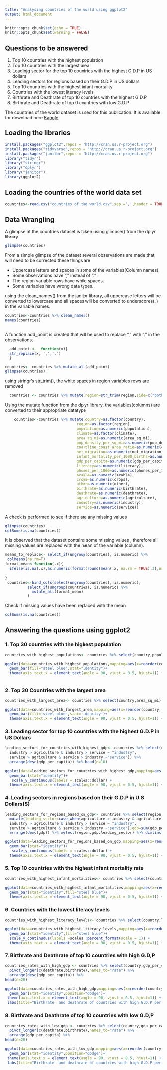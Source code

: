 ```yaml
---
title: "Analysing countries of the world using ggplot2"
output: html_document
---
```


```r
knitr::opts_chunk$set(echo = TRUE)
knitr::opts_chunk$set(warning = FALSE)
```

## Questions to be answered

1. Top 10 countries with the highest population
2. Top 10 countries with the largest area
3. Leadinjg sector for the top 10 countries with the highest G.D.P in US dollars
4. Leading sectors for regions based on their G.D.P in US dollars
5. Top 10 countries with the highest infant mortality
6. Countries with the lowest literacy levels
7. Birthrate and Deathrate of top 10 countries with the highest G.D.P
8. Birthrate and Deathrate of top 0 countries with low G.D.P


The countries of the world dataset is used for this publication. It is available for download here [Kaggle](https://www.kaggle.com/fernandol/countries-of-the-world).

## Loading the libraries
```r
install.packages("ggplot2",repos = "http://cran.us.r-project.org")
install.packages("tidyverse",repos = "http://cran.us.r-project.org")
install.packages("janitor",repos = "http://cran.us.r-project.org")
library("tidyr")
library("stringr")
library("dplyr")
library("janitor")
library(ggplot2)
```

## Loading the countries of the world data set

```r
countries<-read.csv("countries of the world.csv",sep =',',header = TRUE)
```

## Data Wrangling

A glimpse at the countries dataset is taken  using glimpse() from the dplyr library
```r
glimpse(countries)
```
From a simple glimpse of the dataset several observations are made that will need to be corrected these things are   

* Uppercase letters and spaces in some of the variables(Column names).
* Some observations have "," instead of "." .
* The region  variable rows have white spaces.
* Some variables have wrong data types.

using the clean_names() from the janitor library, all uppercase letters will be converted to lowercase and all spaces will be converted to underscores(_) in the variable names.
```r
countries<-countries %>% clean_names()
names(countries)
  
```


A function add_point is created that will be used to replace "," with "." in the observations.
```r
  add_point <-  function(x){
  str_replace(x, ',','.')
  }

countries<- countries %>% mutate_all(add_point)
glimpse(countries)

```

using stringr's str_trim(), the white spaces in region variables rows are removed
```r
  countries <- countries %>% mutate(region=str_trim(region,side=c("both")))

```

Using the mutate function from the dplyr library, the variables(columns) are converted to their appropriate datatype

```r
    countries<-countries %>% mutate(country=as.factor(country),
                                region=as.factor(region),
                                population=as.numeric(population),
                                climate=as.factor(climate),
                                area_sq_mi=as.numeric(area_sq_mi),
                                pop_density_per_sq_mi=as.numeric(pop_density_per_sq_mi),
                                coastline_coast_area_ratio=as.numeric(coastline_coast_area_ratio),
                                net_migration=as.numeric(net_migration),
                                infant_mortality_per_1000_births=as.numeric(infant_mortality_per_1000_births),
                                gdp_per_capita=as.numeric(gdp_per_capita),
                                literacy=as.numeric(literacy),
                                phones_per_1000=as.numeric(phones_per_1000),
                                arable=as.numeric(arable),
                                crops=as.numeric(crops),
                                other=as.numeric(other),
                                birthrate=as.numeric(birthrate),
                                deathrate=as.numeric(deathrate),
                                agriculture=as.numeric(agriculture),
                                industry=as.numeric(industry),
                                service=as.numeric(service))
```

A check is performed to see if there are any missing values
```r
glimpse(countries)
colSums(is.na(countries))
```

It is observed that the dataset contains some missing values , therefore all missing values are replaced with the mean of the variable (column).
```r
means_to_replace<- select_if(ungroup(countries), is.numeric) %>%
 colMeans(na.rm=T)
format_mean<-function(.x){
  ifelse(is.na(.x),as.numeric(format(round(mean(.x, na.rm = TRUE),3),nsmall=3)), as.numeric(.x))
  
}
 countries<-bind_cols(select(ungroup(countries),!is.numeric),
          select_if(ungroup(countries), is.numeric) %>% 
            mutate_all(format_mean)
          ) 
```

Check if missing values have been replaced with the mean
```r
colSums(is.na(countries))
```
## Answering the questions using ggplot2

### 1. Top 30 countries with the highest population 
```r
countries_with_highest_populations<- countries %>% select(country,population) %>%mutate(population=as.numeric(format(round((population/10^9),2),nsmall=2))) %>% arrange(desc(population)) %>% head(n=10)

ggplot(data=countries_with_highest_populations,mapping=aes(x=reorder(country,-population),y=population)) +
  geom_bar(fill="steel blue",stat="identity")+ 
  theme(axis.text.x = element_text(angle = 90, vjust = 0.5, hjust=1)) + geom_text(aes(label=population), position=position_dodge(width=0.9), vjust=-0.25,size=2.5) +labs(title="Top 30 countries with the highest population",x ="Country",y="Population (in Billions)")



```

### 2. Top 30 Countries with the largest area
```r
countries_with_largest_area<- countries %>% select(country,area_sq_mi) %>%mutate(area_sq_mi=as.numeric(format(round((area_sq_mi/10^4),2),nsmall=2))) %>% arrange(desc(area_sq_mi)) %>% head(n=10)

ggplot(data=countries_with_largest_area,mapping=aes(x=reorder(country,-area_sq_mi),y=area_sq_mi)) +
  geom_bar(fill="steel blue",stat="identity")+ 
  theme(axis.text.x = element_text(angle = 90, vjust = 0.5, hjust=1)) + geom_text(aes(label=area_sq_mi), position=position_dodge(width=0.9), vjust=-0.25,size=2.5) +labs(title="Top 10 countries with the largest Area",x ="Country",y="Area (per 100,0000m)") 
```


### 3. Leading sector for top 10 countries with the highest G.D.P in US Dollars
```r
leading_sectors_for_countries_with_highest_gdp<- countries %>% select(country,gdp_per_capita,agriculture,industry,service) %>%mutate(leading_sector=case_when(agriculture > industry & agriculture > service ~"agriculture",
  industry > agriculture & industry > service ~ "industry",
  service > agriculture & service > industry ~"service")) %>% 
  arrange(desc(gdp_per_capita)) %>% head(n=10)

ggplot(data=leading_sectors_for_countries_with_highest_gdp,mapping=aes(x=reorder(country,-gdp_per_capita),y=gdp_per_capita,fill=leading_sector)) +
  geom_bar(stat="identity")+
   scale_y_continuous(labels = scales::dollar) +
  theme(axis.text.x = element_text(angle = 90, vjust = 0.5, hjust=1)) + geom_text(aes(label=gdp_per_capita), position=position_dodge(width=0.9), vjust=-0.25,size=2.5) +labs(title="Leading sectors for top 10 countries with the higest GDP in US Dollars",x ="Country",y="G.D.P per capita in US Dollars ($)") 
```


### 4. Leading sectors in regions based on their G.D.P in U.S Dollars($)
```r
leading_sectors_for_regions_based_on_gdp<- countries %>% select(region,gdp_per_capita,agriculture,industry,service)%>% group_by(region) %>%
  mutate(leading_sector=case_when(agriculture > industry & agriculture > service ~"agriculture",
  industry > agriculture & industry > service ~ "industry",
  service > agriculture & service > industry ~"service"),gdp=sum(gdp_per_capita)) %>% 
  arrange(desc(gdp)) %>% select(region,gdp,leading_sector) %>% distinct(region,.keep_all=TRUE)

ggplot(data=leading_sectors_for_regions_based_on_gdp,mapping=aes(x=reorder(region,-gdp),y=gdp,fill=leading_sector)) +
  geom_bar(stat="identity")+
   scale_y_continuous(labels = scales::dollar) +
  theme(axis.text.x = element_text(angle = 90, vjust = 0.5, hjust=1)) + geom_text(aes(label=gdp), position=position_dodge(width=0.9), vjust=-0.25,size=2.5) +labs(title="Leading sectors for top 10 countries with the higest GDP in US Dollars",x ="Region",y="G.D.P per capita in US Dollars ($)") 
```


### 5. Top 10 countries with the highest infant mortality rate

```r
countries_with_highest_infant_mortalities<- countries %>% select(country,infant_mortality_per_1000_births) %>% arrange(desc(infant_mortality_per_1000_births)) %>% head(n=10)

ggplot(data=countries_with_highest_infant_mortalities,mapping=aes(x=reorder(country,-infant_mortality_per_1000_births),y=infant_mortality_per_1000_births,)) +
  geom_bar(stat="identity",fill="steel blue")+ 
  theme(axis.text.x = element_text(angle = 90, vjust = 0.5, hjust=1)) + geom_text(aes(label=infant_mortality_per_1000_births), position=position_dodge(width=0.9), vjust=-0.25,size=2.5) +labs(title="Top 10 countries with the highest infant mortality rates",x ="Country",y="Mortality per 1000 births")

```

### 6. Countries with the lowest literacy levels
```r
countries_with_highest_literacy_levels<- countries %>% select(country,literacy) %>% arrange(literacy) %>% head(n=10)

ggplot(data=countries_with_highest_literacy_levels,mapping=aes(x=reorder(country,-literacy),y=literacy)) +
  geom_bar(stat="identity",fill="steel blue")+  
  scale_y_continuous(labels =scales::percent_format(scale = 1)) +
  theme(axis.text.x = element_text(angle = 90, vjust = 0.5, hjust=1)) + geom_text(aes(label=literacy), position=position_dodge(width=0.9), vjust=-0.25,size=2.5) +labs(title="Top 10 countries with the lowest literacy levels",x ="Country",y="literacy level")

```

### 7. Birthrate and Deathrate of  top 10 countries with high G.D,P

```r
countries_rates_with_high_gdp <- countries %>% select(country,gdp_per_capita,birthrate,deathrate) %>%
  pivot_longer(c(deathrate,birthrate),names_to="rate") %>%
  arrange(desc(gdp_per_capita)) %>% 
head(n=20)

ggplot(data=countries_rates_with_high_gdp,mapping=aes(x=reorder(country,-value),value,fill=rate)) +
  geom_bar(stat="identity",position="dodge")+
 theme(axis.text.x = element_text(angle = 90, vjust = 0.5, hjust=1)) + 
 labs(title="Birthrate  and deathrate of countries with high G.D.P per capita",x ="Country",y="birthtate and deathrate")

```

### 8. Birthrate and Deathrate of top 10 countries  with low G.D,P

```r
countries_rates_with_low_gdp <- countries %>% select(country,gdp_per_capita,birthrate,deathrate) %>%
  pivot_longer(c(deathrate,birthrate),names_to="rate") %>%
  arrange(gdp_per_capita) %>% 
head(n=20)

ggplot(data=countries_rates_with_low_gdp,mapping=aes(x=reorder(country,-value),value,fill=rate)) +
  geom_bar(stat="identity",position="dodge")+
 theme(axis.text.x = element_text(angle = 90, vjust = 0.5, hjust=1)) + 
 labs(title="Birthrate  and deathrate of countries with high G.D.P per capita",x ="Country",y="brithtrate and deathrate")

```
